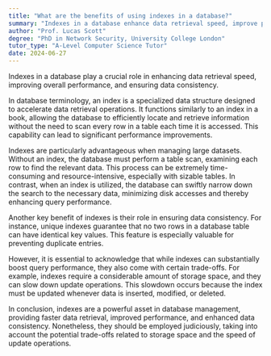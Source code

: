 ```yaml
---
title: "What are the benefits of using indexes in a database?"
summary: "Indexes in a database enhance data retrieval speed, improve performance, and ensure data consistency."
author: "Prof. Lucas Scott"
degree: "PhD in Network Security, University College London"
tutor_type: "A-Level Computer Science Tutor"
date: 2024-06-27
---
```


Indexes in a database play a crucial role in enhancing data retrieval speed, improving overall performance, and ensuring data consistency.

In database terminology, an index is a specialized data structure designed to accelerate data retrieval operations. It functions similarly to an index in a book, allowing the database to efficiently locate and retrieve information without the need to scan every row in a table each time it is accessed. This capability can lead to significant performance improvements.

Indexes are particularly advantageous when managing large datasets. Without an index, the database must perform a table scan, examining each row to find the relevant data. This process can be extremely time-consuming and resource-intensive, especially with sizable tables. In contrast, when an index is utilized, the database can swiftly narrow down the search to the necessary data, minimizing disk accesses and thereby enhancing query performance.

Another key benefit of indexes is their role in ensuring data consistency. For instance, unique indexes guarantee that no two rows in a database table can have identical key values. This feature is especially valuable for preventing duplicate entries.

However, it is essential to acknowledge that while indexes can substantially boost query performance, they also come with certain trade-offs. For example, indexes require a considerable amount of storage space, and they can slow down update operations. This slowdown occurs because the index must be updated whenever data is inserted, modified, or deleted.

In conclusion, indexes are a powerful asset in database management, providing faster data retrieval, improved performance, and enhanced data consistency. Nonetheless, they should be employed judiciously, taking into account the potential trade-offs related to storage space and the speed of update operations.
    
